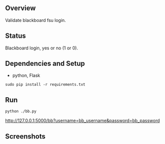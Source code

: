 == Overview ==

Validate blackboard fsu login.

== Status ==

Blackboard login, yes or no (1 or 0).

== Dependencies and Setup ==

* python, Flask
<pre>sudo pip install -r requirements.txt</pre>

== Run ==

<pre>python ./bb.py</pre>
http://127.0.0.1:5000/bb?username=bb_username&password=bb_password

== Screenshots ==

<!--
<img src="screenshots/bills_login.png" />
<center>Login to campus.fsu.edu to pull down schedule</center>
<img src="screenshots/bills_class_books.png" />
<center>Required and optional books for classes the student is taking</center>
<img src="screenshots/bills_checkout.png" />
<center>Cart checkout</center>
-->
